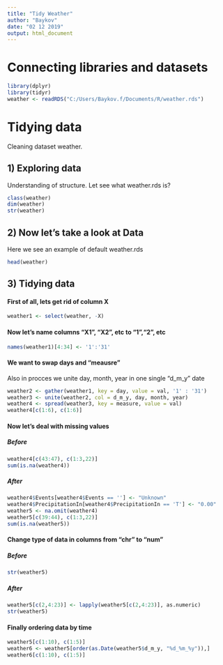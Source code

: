 ```yaml
---
title: "Tidy Weather"
author: "Baykov"
date: "02 12 2019"
output: html_document
---
```

# Connecting libraries and datasets
```r
library(dplyr)
library(tidyr)
weather <- readRDS("C:/Users/Baykov.f/Documents/R/weather.rds")
```

# Tidying data 

Cleaning dataset weather.

## 1) Exploring data

Understanding of structure. Let see what weather.rds is?
```r
class(weather)
dim(weather)
str(weather)
```

## 2) Now let's take a look at Data 

Here we see an example of default weather.rds
```r
head(weather)
```

## 3) Tidying data

#### First of all, lets get rid of column X
```r
weather1 <- select(weather, -X)
```

#### Now let's name columns "X1", "X2", etc to "1","2", etc
```r
names(weather1)[4:34] <- '1':'31'
```

#### We want to swap days and "meausre"
Also in procces we unite day, month, year in one single "d_m_y" date 
```r
weather2 <- gather(weather1, key = day, value = val, '1' : '31')
weather3 <- unite(weather2, col = d_m_y, day, month, year)
weather4 <- spread(weather3, key = measure, value = val)
weather4[c(1:6), c(1:6)]
```

#### Now let's deal with missing values

##### Before
```r
weather4[c(43:47), c(1:3,22)]
sum(is.na(weather4))
```
##### After
```r
weather4$Events[weather4$Events == ''] <- "Unknown"
weather4$PrecipitationIn[weather4$PrecipitationIn == 'T'] <- "0.00"
weather5 <- na.omit(weather4)
weather5[c(39:44), c(1:3,22)]
sum(is.na(weather5))
```
#### Change type of data in columns from "chr" to "num"
##### Before
```r
str(weather5)
```
##### After
```r
weather5[c(2,4:23)] <- lapply(weather5[c(2,4:23)], as.numeric)
str(weather5)
```
#### Finally ordering data by time
```r
weather5[c(1:10), c(1:5)]
weather6 <- weather5[order(as.Date(weather5$d_m_y, "%d_%m_%y")),] 
weather6[c(1:10), c(1:5)]
```

